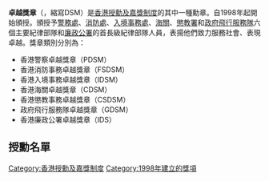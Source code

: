 {{noteTA
|1=强
}}
'''卓越獎章'''（{{lang-en|Distinguished Service Medals}}，縮寫DSM）是[[香港授勳及嘉獎制度|香港授勳及嘉獎制度]]的其中一種勳章。自1998年起開始頒授。頒授予[[香港警務處|警務處]]、[[消防處_(香港)|消防處]]、[[入境事務處|入境事務處]]、[[香港海關|海關]]、[[懲教署|懲教署]]和[[政府飛行服務隊|政府飛行服務隊]]六個主要紀律部隊和[[廉政公署_(香港)|廉政公署]]的首長級紀律部隊人員，表揚他們致力服務社會、表現卓越。獎章類別分別為：
*香港警察卓越獎章（PDSM）
*香港消防事務卓越獎章（FSDSM）
*香港入境事務卓越獎章（IDSM）
*香港海關卓越獎章（CDSM）
*香港懲教事務卓越獎章（CSDSM）
*政府飛行服務隊卓越獎章（GDSM）
*香港廉政公署卓越獎章（IDS）

== 授勳名單 ==
{{动态列表}}
{{for loop||1998|1999|2000|2001|2002|2003|2004|2005|2006|2007|2008|2009|2010|2011|2012|2013|2014|2015|2016|2017|2018|2019|2020|call=授勳名單}}

{{香港授勳及嘉獎制度}}

[[Category:香港授勳及嘉獎制度|Category:香港授勳及嘉獎制度]]
[[Category:1998年建立的獎項|Category:1998年建立的獎項]]